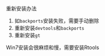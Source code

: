 重新安装办法

1. 如`backports`安装失败，需要手动删除
1. 重新安装`devtools`和`backports`
1. 重新安装`gt`

Win7安装会很麻烦和慢，需要安装Rtools